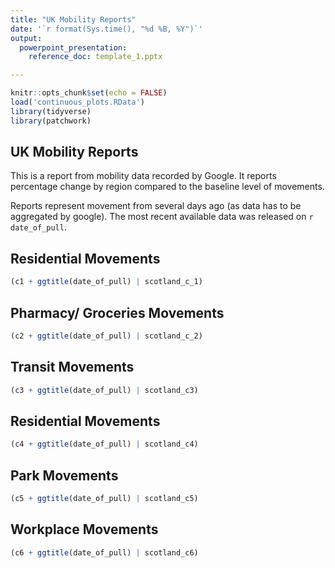 ```yaml
---
title: "UK Mobility Reports"
date: '`r format(Sys.time(), "%d %B, %Y")`'
output:
  powerpoint_presentation:
    reference_doc: template_1.pptx

---
```


```r
knitr::opts_chunk$set(echo = FALSE)
load('continuous_plots.RData')
library(tidyverse)
library(patchwork)
```

## UK Mobility Reports

This is a report from mobility data recorded by Google. It reports percentage change by region compared to the baseline level of movements.

Reports represent movement from several days ago (as data has to be aggregated by google). The most recent available data was released on `r date_of_pull`.

## Residential Movements 

```r
(c1 + ggtitle(date_of_pull) | scotland_c_1)
```

## Pharmacy/ Groceries Movements

```r
(c2 + ggtitle(date_of_pull) | scotland_c_2)
```

## Transit Movements

```r
(c3 + ggtitle(date_of_pull) | scotland_c3)
```

## Residential Movements 

```r
(c4 + ggtitle(date_of_pull) | scotland_c4)
```

## Park Movements

```r
(c5 + ggtitle(date_of_pull) | scotland_c5)
```

## Workplace Movements

```r
(c6 + ggtitle(date_of_pull) | scotland_c6)
```

